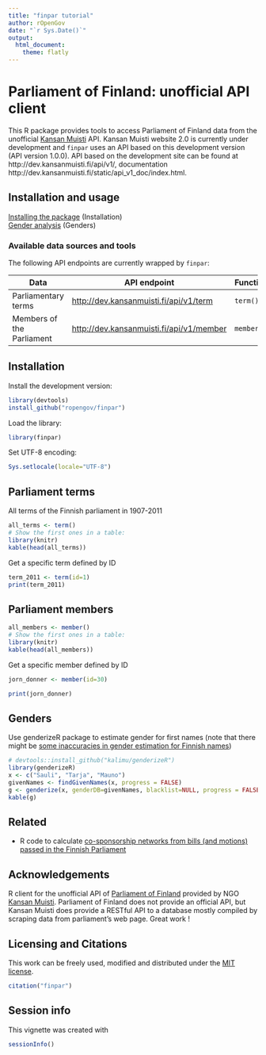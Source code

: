 ```yaml
---
title: "finpar tutorial"
author: rOpenGov
date: "`r Sys.Date()`"
output:
  html_document:
    theme: flatly
---
```

<!--
%\VignetteEngine{knitr::rmarkdown}
%\VignetteIndexEntry{finpar Markdown Vignette}
%\usepackage[utf8]{inputenc}
-->


Parliament of Finland: unofficial API client
===========

This R package provides tools to access Parliament of Finland data
from the unofficial [Kansan Muisti](http://kansanmuisti.fi)
API. Kansan Muisti website 2.0 is currently under development and
`finpar` uses an API based on this development version (API version
1.0.0). API based on the development site can be found at
http://dev.kansanmuisti.fi/api/v1/, documentation
http://dev.kansanmuisti.fi/static/api_v1_doc/index.html.

## Installation and usage

[Installing the package](#installation) (Installation)  
[Gender analysis](#genders) (Genders)  

### Available data sources and tools

The following API endpoints are currently wrapped by `finpar`:

| Data                | API endpoint                       | Function                           |
|---------------------|------------------------------------|------------------------------------|
| Parliamentary terms | [http://dev.kansanmuisti.fi/api/v1/term](http://dev.kansanmuisti.fi/static/api_v1_doc/index.html#api-Term) | `term()` |
| Members of the Parliament | [http://dev.kansanmuisti.fi/api/v1/member](http://dev.kansanmuisti.fi/static/api_v1_doc/index.html#api-Member) | `member()` |


## <a name="installation"></a>Installation

Install the development version:

```r
library(devtools)
install_github("ropengov/finpar")
```

Load the library:

```r
library(finpar)
```

Set UTF-8 encoding:

```r
Sys.setlocale(locale="UTF-8") 
```

## <a name="terms"></a>Parliament terms

All terms of the Finnish parliament in 1907-2011

```r
all_terms <- term()
# Show the first ones in a table:
library(knitr)
kable(head(all_terms))
```

Get a specific term defined by ID  

```r
term_2011 <- term(id=1)  
print(term_2011)
```



## <a name="members"></a>Parliament members

```r
all_members <- member()
# Show the first ones in a table:
library(knitr)
kable(head(all_members))
```

Get a specific member defined by ID  

```r
jorn_donner <- member(id=30)  

print(jorn_donner)
```


## <a name="gender"></a>Genders

Use genderizeR package to estimate gender for first names (note that there might be [some inaccuracies in gender estimation for Finnish names](https://github.com/rOpenGov/finpar/issues/2))

```r
# devtools::install_github("kalimu/genderizeR")
library(genderizeR)
x <- c("Sauli", "Tarja", "Mauno")
givenNames <- findGivenNames(x, progress = FALSE)
g <- genderize(x, genderDB=givenNames, blacklist=NULL, progress = FALSE)
kable(g)
```

## Related 

 * R code to calculate [co-sponsorship networks from bills (and motions) passed in the Finnish Parliament](https://github.com/briatte/eduskunta/)


## Acknowledgements

R client for the unofficial API of [Parliament of Finland](http://web.eduskunta.fi/Resource.phx/parliament/index.htx) provided by NGO [Kansan Muisti](http://www.kansanmuisti.fi/about/background/). Parliament of Finland does not provide an official API, but Kansan Muisti does provide a RESTful API to a database mostly compiled by scraping data from parliament's web page. Great work !


## Licensing and Citations

This work can be freely used, modified and distributed under the 
[MIT license](http://en.wikipedia.org/wiki/MIT_License).

```r
citation("finpar")
```

## Session info

This vignette was created with

```r
sessionInfo()
```




